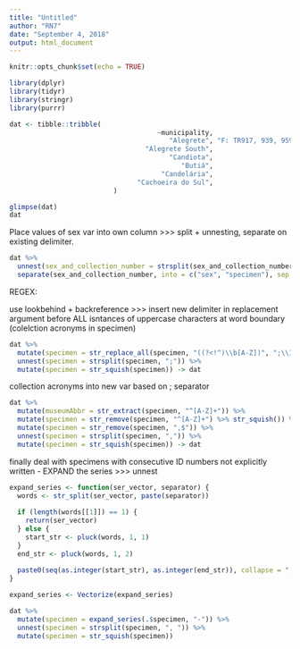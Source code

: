 ```yaml
---
title: "Untitled"
author: "RN7"
date: "September 4, 2018"
output: html_document
---
```


```r
knitr::opts_chunk$set(echo = TRUE)
```

```r
library(dplyr)
library(tidyr)
library(stringr)
library(purrr)

dat <- tibble::tribble(
                                     ~municipality,                                                                                            ~sex_and_collection_number,
                                        "Alegrete", "F: TR917, 939, 959, 963, JR322–325, 333, 334, 399, 400, 413, 416/M: TR960, 964, JR320, 321, 323, 397, 398, 401, 412",
                                  "Alegrete South",                                                                               "F: TR941, 942, 945/M: TR940, 943, 944",
                                        "Candiota",                    "F: TR 177–180, J180, 181, 183, 207, 208, 210, 211, 212, 214–216, 218, 219, 222/M: J209, 213, 217",
                                           "Butiá",                                                             "F: TR289, 594, J131, 170, 199, 201, 204, 205, JR591–595",
                                      "Candelária",                                                                                                        "M: MNHNA1885",
                                "Cachoeira do Sul",                                                                                                        "F: TR921–924"
                          )

glimpse(dat)
dat

```

Place values of sex var into own column >>> split + unnesting, separate on existing delimiter.


```r
dat %>% 
  unnest(sex_and_collection_number = strsplit(sex_and_collection_number, "\\/")) %>% 
  separate(sex_and_collection_number, into = c("sex", "specimen"), sep = ": ") -> dat
```

REGEX:

use lookbehind + backreference >>> insert new delimiter in replacement argument before ALL isntances of uppercase characters at word boundary (colelction acronyms in specimen)

```r
dat %>% 
  mutate(specimen = str_replace_all(specimen, "((?<!^)\\b[A-Z])", ";\\1")) %>% 
  unnest(specimen = strsplit(specimen, ";")) %>% 
  mutate(specimen = str_squish(specimen)) -> dat
```



collection acronyms into new var based on ; separator

```r
dat %>% 
  mutate(museumAbbr = str_extract(specimen, "^[A-Z]+")) %>% 
  mutate(specimen = str_remove(specimen, "^[A-Z]+") %>% str_squish()) %>% 
  mutate(specimen = str_remove(specimen, ",$")) %>% 
  unnest(specimen = strsplit(specimen, ",")) %>% 
  mutate(specimen = str_squish(specimen)) -> dat
```

finally deal with specimens with consecutive ID numbers not explicitly written
- EXPAND the series >>> unnest

```r
expand_series <- function(ser_vector, separator) {
  words <- str_split(ser_vector, paste(separator))
  
  if (length(words[[1]]) == 1) {
    return(ser_vector)
  } else {
    start_str <- pluck(words, 1, 1)
  }
  end_str <- pluck(words, 1, 2)
  
  paste0(seq(as.integer(start_str), as.integer(end_str)), collapse = ", ")
}

expand_series <- Vectorize(expand_series)

dat %>% 
  mutate(specimen = expand_series(.$specimen, "-")) %>% 
  unnest(specimen = strsplit(specimen, ", ")) %>% 
  mutate(specimen = str_squish(specimen))


```

